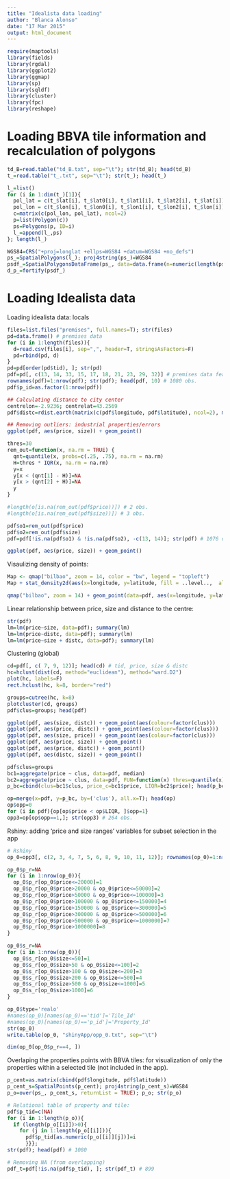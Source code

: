 ```yaml
---
title: "Idealista data loading"
author: "Blanca Alonso"
date: "17 Mar 2015"
output: html_document
---
```


```r
require(maptools)
library(fields)
library(rgdal)
library(ggplot2)
library(ggmap)
library(sp)
library(sqldf)
library(cluster)
library(fpc)
library(reshape)
```

# Loading BBVA tile information and recalculation of polygons

```r
td_B=read.table("td_B.txt", sep="\t"); str(td_B); head(td_B)
t_=read.table("t_.txt", sep="\t"); str(t_); head(t_)

l_=list()
for (i in 1:dim(t_)[1]){
  pol_lat = c(t_$lat[i], t_$lat0[i], t_$lat1[i], t_$lat2[i], t_$lat[i])
  pol_lon = c(t_$lon[i], t_$lon0[i], t_$lon1[i], t_$lon2[i], t_$lon[i])
  c=matrix(c(pol_lon, pol_lat), ncol=2)
  p=list(Polygon(c))
  ps=Polygons(p, ID=i)
  l_=append(l_,ps)
}; length(l_)

WGS84=CRS("+proj=longlat +ellps=WGS84 +datum=WGS84 +no_defs")
ps_=SpatialPolygons(l_); proj4string(ps_)=WGS84
psdf_=SpatialPolygonsDataFrame(ps_, data=data.frame(n=numeric(length(ps_))))
d_p_=fortify(psdf_)
```

# Loading Idealista data

Loading idealista data: locals
```r
files=list.files("premises", full.names=T); str(files) 
pd=data.frame() # premises data
for (i in 1:length(files)){ 
  d=read.csv(files[i], sep=",", header=T, stringsAsFactors=F)
  pd=rbind(pd, d)
}
pd=pd[order(pd$tid), ]; str(pd)
pdf=pd[, c(13, 14, 33, 15, 17, 18, 21, 23, 29, 32)] # premises data features
rownames(pdf)=1:nrow(pdf); str(pdf); head(pdf, 10) # 1080 obs.
pdf$p_id=as.factor(1:nrow(pdf))

## Calculating distance to city center
centrelon=-2.9236; centrelat=43.2569
pdf$distc=rdist.earth(matrix(c(pdf$longitude, pdf$latitude), ncol=2), matrix(c(centrelon, centrelat), ncol=2), miles=FALSE, R=6371); head(pdf) 

## Removing outliers: industrial properties/errors
ggplot(pdf, aes(price, size)) + geom_point()

thres=30
rem_out=function(x, na.rm = TRUE) {
  qnt=quantile(x, probs=c(.25, .75), na.rm = na.rm)
  H=thres * IQR(x, na.rm = na.rm)
  y=x
  y[x < (qnt[1] - H)]=NA
  y[x > (qnt[2] + H)]=NA
  y
}

#length(o[is.na(rem_out(pdf$price))]) # 2 obs.
#length(o[is.na(rem_out(pdf$size))]) # 3 obs.

pdf$o1=rem_out(pdf$price)
pdf$o2=rem_out(pdf$size)
pdf=pdf[!is.na(pdf$o1) & !is.na(pdf$o2), -c(13, 14)]; str(pdf) # 1076 obs.

ggplot(pdf, aes(price, size)) + geom_point()
```

Visaulizing density of points:
```r
Map <- qmap("bilbao", zoom = 14, color = "bw", legend = "topleft")
Map + stat_density2d(aes(x=longitude, y=latitude, fill = ..level..,  alpha = ..level..), size = 1, bins = 4, data = pdf, geom = "polygon")

qmap("bilbao", zoom = 14) + geom_point(data=pdf, aes(x=longitude, y=latitude, color=operation), size=1) + geom_density2d(data=pdf, aes(x=longitude, y=latitude), size = 0.3) + stat_density2d(data=pdf, aes(x=longitude, y=latitude, fill=..level.., alpha=..level..), size=0.01, bins=16, geom="polygon") + scale_fill_gradient(low='blue', high ='red', guide = FALSE) + scale_alpha(range=c(0, 0.3), guide = FALSE)
```

Linear relationship between price, size and distance to the centre:
```r
str(pdf)
lm=lm(price~size, data=pdf); summary(lm)
lm=lm(price~distc, data=pdf); summary(lm)
lm=lm(price~size + distc, data=pdf); summary(lm)
```

Clustering (global)
```r
cd=pdf[, c( 7, 9, 12)]; head(cd) # tid, price, size & distc
hc=hclust(dist(cd, method="euclidean"), method="ward.D2")
plot(hc, labels=F)
rect.hclust(hc, k=8, border="red")

groups=cutree(hc, k=8)
plotcluster(cd, groups)
pdf$clus=groups; head(pdf)

ggplot(pdf, aes(size, distc)) + geom_point(aes(colour=factor(clus)))
ggplot(pdf, aes(price, distc)) + geom_point(aes(colour=factor(clus)))
ggplot(pdf, aes(size, price)) + geom_point(aes(colour=factor(clus)))
ggplot(pdf, aes(price, size)) + geom_point()
ggplot(pdf, aes(price, distc)) + geom_point()
ggplot(pdf, aes(distc, size)) + geom_point()

pdf$clus=groups
bc1=aggregate(price ~ clus, data=pdf, median) 
bc2=aggregate(price ~ clus, data=pdf, FUN=function(x) thres=quantile(x)[2])# -1.5*IQR(x)) 
p_bc=cbind(clus=bc1$clus, price_c=bc1$price, LIQR=bc2$price); head(p_bc)

op=merge(x=pdf, y=p_bc, by=('clus'), all.x=T); head(op)
op$opp=0
for (i in pdf){op[op$price < op$LIQR, ]$opp=1}
opp3=op[op$opp==1,]; str(opp3) # 264 obs.
```

Rshiny: adding 'price and size ranges' variables for subset selection in the app
```r
# Rshiny
op_0=opp3[, c(2, 3, 4, 7, 5, 6, 8, 9, 10, 11, 12)]; rownames(op_0)=1:nrow(op_0); head(op_0)

op_0$p_r=NA
for (i in 1:nrow(op_0)){
  op_0$p_r[op_0$price<=20000]=1
  op_0$p_r[op_0$price>20000 & op_0$price<=50000]=2
  op_0$p_r[op_0$price>50000 & op_0$price<=100000]=3
  op_0$p_r[op_0$price>100000 & op_0$price<=150000]=4
  op_0$p_r[op_0$price>150000 & op_0$price<=300000]=5
  op_0$p_r[op_0$price>300000 & op_0$price<=500000]=6
  op_0$p_r[op_0$price>500000 & op_0$price<=1000000]=7
  op_0$p_r[op_0$price>1000000]=8
}

op_0$s_r=NA
for (i in 1:nrow(op_0)){
  op_0$s_r[op_0$size<=50]=1
  op_0$s_r[op_0$size>50 & op_0$size<=100]=2
  op_0$s_r[op_0$size>100 & op_0$size<=200]=3
  op_0$s_r[op_0$size>200 & op_0$size<=500]=4
  op_0$s_r[op_0$size>500 & op_0$size<=1000]=5
  op_0$s_r[op_0$size>1000]=6
}

op_0$type='realo'
#names(op_0)[names(op_0)=='tid']='Tile_Id'
#names(op_0)[names(op_0)=='p_id']='Property_Id'
str(op_0)
write.table(op_0, "shinyApp/opp_0.txt", sep="\t")

dim(op_0[op_0$p_r==4, ])
```

Overlaping the properties points with BBVA tiles: for visualization of only the properties within a selected tile (not included in the app).
```r
p_cent=as.matrix(cbind(pdf$longitude, pdf$latitude))
p_cent_s=SpatialPoints(p_cent); proj4string(p_cent_s)=WGS84
p_o=over(ps_, p_cent_s, returnList = TRUE); p_o; str(p_o)

# Relational table of property and tile: 
pdf$p_tid=c(NA)
for (i in 1:length(p_o)){
  if (length(p_o[[i]])>0){
    for (j in 1:length(p_o[[i]])){
      pdf$p_tid[as.numeric(p_o[[i]][j])]=i  
      }}}; 
str(pdf); head(pdf) # 1080

# Removing NA (from overlapping)
pdf_t=pdf[!is.na(pdf$p_tid), ]; str(pdf_t) # 899
```
